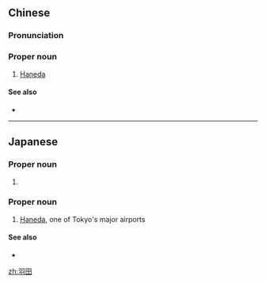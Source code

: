 ==Chinese==
{{zh-forms}}

===Pronunciation===
{{zh-pron
|m=Yǔtián
|cat=propn
}}

===Proper noun===
{{zh-proper noun}}

# [[Haneda]] {{gloss|one of Tokyo's major airports}}
#: {{zh-x|羽田 機場|'''Haneda''' Airport}}

====See also====
* {{zh-l|成田}}

----

==Japanese==
{{ja-kanjitab|は|だ}}

===Proper noun===
{{ja-pos|はだ|proper}}

# {{surname|lang=ja|sort=はだ}}

{{ja-kanjitab|はね|だ}}

===Proper noun===
{{ja-pos|はねだ|proper}}

# [[Haneda]], one of Tokyo's major airports

====See also====
* {{ja-r|成田|^なりた}}

[[zh:羽田]]